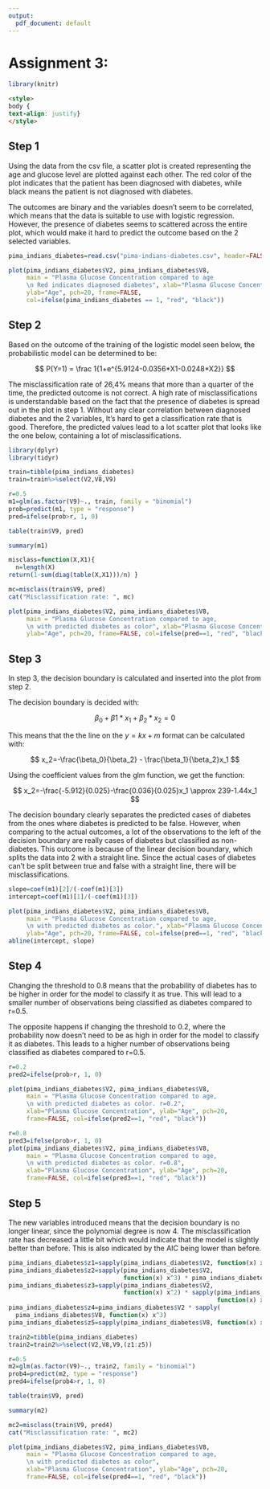 ```yaml
---
output:
  pdf_document: default
---
```


# Assignment 3:

```r
library(knitr)
```

```html
<style>
body {
text-align: justify}
</style>
```

## Step 1

Using the data from the csv file, a scatter plot is created representing the age and glucose level are plotted against each other. The red color of the plot indicates that the patient has been diagnosed with diabetes, while black means the patient is not diagnosed with diabetes.

The outcomes are binary and the variables doesn't seem to be correlated, which means that the data is suitable to use with logistic regression. However, the presence of diabetes seems to scattered across the entire plot, which would make it hard to predict the outcome based on the 2 selected variables.

```r
pima_indians_diabetes=read.csv("pima-indians-diabetes.csv", header=FALSE)

plot(pima_indians_diabetes$V2, pima_indians_diabetes$V8,
     main = "Plasma Glucose Concentration compared to age
     \n Red indicates diagnosed diabetes", xlab="Plasma Glucose Concentration",
     ylab="Age", pch=20, frame=FALSE,
     col=ifelse(pima_indians_diabetes == 1, "red", "black"))
```

## Step 2

Based on the outcome of the training of the logistic model seen below, the probabilistic model can be determined to be:

$$ P(Y=1) = \frac 1{1+e^{5.9124-0.0356*X1-0.0248*X2}} $$

The misclassification rate of 26,4% means that more than a quarter of the time, the predicted outcome is not correct. A high rate of misclassifications is understandable based on the fact that the presence of diabetes is spread out in the plot in step 1. Without any clear correlation between diagnosed diabetes and the 2 variables, It's hard to get a classification rate that is good. Therefore, the predicted values lead to a lot scatter plot that looks like the one below, containing a lot of misclassifications.

```r
library(dplyr)
library(tidyr)

train=tibble(pima_indians_diabetes)
train=train%>%select(V2,V8,V9)

r=0.5
m1=glm(as.factor(V9)~., train, family = "binomial")
prob=predict(m1, type = "response")
pred=ifelse(prob>r, 1, 0)

table(train$V9, pred)

summary(m1)
```

```r
misclass=function(X,X1){
  n=length(X)
return(1-sum(diag(table(X,X1)))/n) }

mc=misclass(train$V9, pred)
cat("Misclassification rate: ", mc)

plot(pima_indians_diabetes$V2, pima_indians_diabetes$V8,
     main = "Plasma Glucose Concentration compared to age,
     \n with predicted diabetes as color", xlab="Plasma Glucose Concentration",
     ylab="Age", pch=20, frame=FALSE, col=ifelse(pred==1, "red", "black"))
```

## Step 3

In step 3, the decision boundary is calculated and inserted into the plot from step 2.

The decision boundary is decided with:

$$
\beta_0+\beta1*x_1+\beta_2*x_2=0 
$$

This means that the the line on the $y=kx+m$ format can be calculated with:

$$
x_2=-\frac{\beta_0}{\beta_2} - \frac{\beta_1}{\beta_2}x_1 
$$

Using the coefficient values from the glm function, we get the function:

$$
x_2=-\frac{-5.912}{0.025}-\frac{0.036}{0.025}x_1 \approx 239-1.44x_1
$$

The decision boundary clearly separates the predicted cases of diabetes from the ones where diabetes is predicted to be false. However, when comparing to the actual outcomes, a lot of the observations to the left of the decision boundary are really cases of diabetes but classified as non-diabetes. This outcome is because of the linear decision boundary, which splits the data into 2 with a straight line. Since the actual cases of diabetes can't be split between true and false with a straight line, there will be misclassifications.

```r
slope=coef(m1)[2]/(-coef(m1)[3])
intercept=coef(m1)[1]/(-coef(m1)[3])

plot(pima_indians_diabetes$V2, pima_indians_diabetes$V8,
     main = "Plasma Glucose Concentration compared to age,
     \n with predicted diabetes as color.", xlab="Plasma Glucose Concentration",
     ylab="Age", pch=20, frame=FALSE, col=ifelse(pred==1, "red", "black"))
abline(intercept, slope)
```

## Step 4

Changing the threshold to 0.8 means that the probability of diabetes has to be higher in order for the model to classify it as true. This will lead to a smaller number of observations being classified as diabetes compared to r=0.5.

The opposite happens if changing the threshold to 0.2, where the probability now doesn't need to be as high in order for the model to classify it as diabetes. This leads to a higher number of observations being classified as diabetes compared to r=0.5.

```r
r=0.2
pred2=ifelse(prob>r, 1, 0)

plot(pima_indians_diabetes$V2, pima_indians_diabetes$V8,
     main = "Plasma Glucose Concentration compared to age,
     \n with predicted diabetes as color. r=0.2",
     xlab="Plasma Glucose Concentration", ylab="Age", pch=20,
     frame=FALSE, col=ifelse(pred2==1, "red", "black"))

r=0.8
pred3=ifelse(prob>r, 1, 0)
plot(pima_indians_diabetes$V2, pima_indians_diabetes$V8,
     main = "Plasma Glucose Concentration compared to age,
     \n with predicted diabetes as color. r=0.8",
     xlab="Plasma Glucose Concentration", ylab="Age", pch=20,
     frame=FALSE, col=ifelse(pred3==1, "red", "black"))
```

## Step 5

The new variables introduced means that the decision boundary is no longer linear, since the polynomial degree is now 4. The misclassification rate has decreased a little bit which would indicate that the model is slightly better than before. This is also indicated by the AIC being lower than before.

```r
pima_indians_diabetes$z1=sapply(pima_indians_diabetes$V2, function(x) x^4)
pima_indians_diabetes$z2=sapply(pima_indians_diabetes$V2,
                                function(x) x^3) * pima_indians_diabetes$V8
pima_indians_diabetes$z3=sapply(pima_indians_diabetes$V2,
                                function(x) x^2) * sapply(pima_indians_diabetes$V8,
                                                          function(x) x^2)
pima_indians_diabetes$z4=pima_indians_diabetes$V2 * sapply(
  pima_indians_diabetes$V8, function(x) x^3)
pima_indians_diabetes$z5=sapply(pima_indians_diabetes$V8, function(x) x^4)

train2=tibble(pima_indians_diabetes)
train2=train2%>%select(V2,V8,V9,(z1:z5))

r=0.5
m2=glm(as.factor(V9)~., train2, family = "binomial")
prob4=predict(m2, type = "response")
pred4=ifelse(prob4>r, 1, 0)

table(train$V9, pred)

summary(m2)

mc2=misclass(train$V9, pred4)
cat("Misclassification rate: ", mc2)

plot(pima_indians_diabetes$V2, pima_indians_diabetes$V8,
     main = "Plasma Glucose Concentration compared to age,
     \n with predicted diabetes as color",
     xlab="Plasma Glucose Concentration", ylab="Age", pch=20,
     frame=FALSE, col=ifelse(pred4==1, "red", "black"))
```

```r
```

